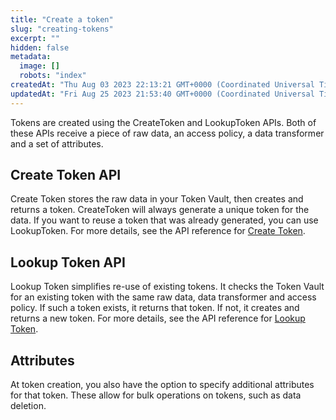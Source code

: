 ```yaml
---
title: "Create a token"
slug: "creating-tokens"
excerpt: ""
hidden: false
metadata:
  image: []
  robots: "index"
createdAt: "Thu Aug 03 2023 22:13:21 GMT+0000 (Coordinated Universal Time)"
updatedAt: "Fri Aug 25 2023 21:53:40 GMT+0000 (Coordinated Universal Time)"
---
```


Tokens are created using the CreateToken and LookupToken APIs. Both of these APIs receive a piece of raw data, an <Glossary>access policy</Glossary>, a <Glossary>data transformer</Glossary> and a set of attributes.

## Create Token API

Create Token stores the raw data in your Token Vault, then creates and returns a token. CreateToken will always generate a unique token for the data. If you want to reuse a token that was already generated, you can use LookupToken. For more details, see the API reference for [Create Token](/docs/reference/tokenizer/tokens/post).

## Lookup Token API

Lookup Token simplifies re-use of existing tokens. It checks the Token Vault for an existing token with the same raw data, <Glossary>data transformer</Glossary> and <Glossary>access policy</Glossary>. If such a token exists, it returns that token. If not, it creates and returns a new token. For more details, see the API reference for [Lookup Token](/docs/reference/tokenizer/tokens/post-actions-lookup).

## Attributes

At token creation, you also have the option to specify additional attributes for that token. These allow for bulk operations on tokens, such as data deletion.
